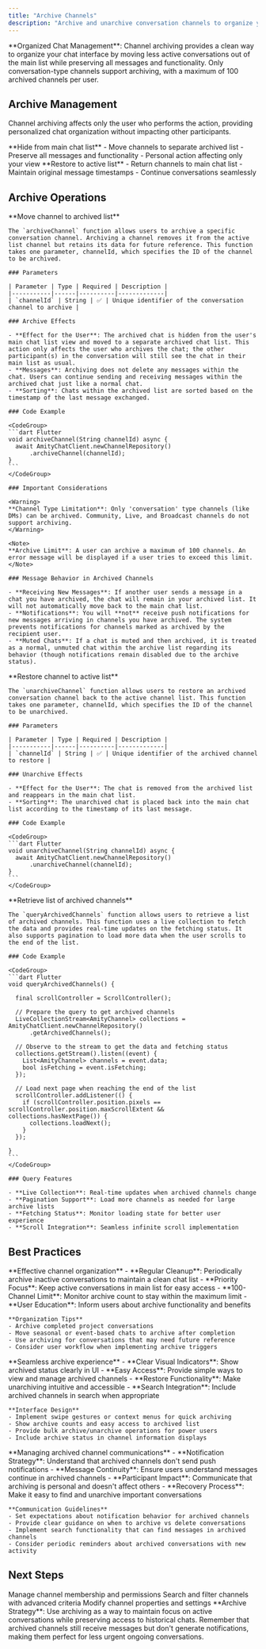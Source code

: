 ```yaml
---
title: "Archive Channels"
description: "Archive and unarchive conversation channels to organize your chat list while preserving message history and functionality"
---
```


<Info>
**Organized Chat Management**: Channel archiving provides a clean way to organize your chat interface by moving less active conversations out of the main list while preserving all messages and functionality. Only conversation-type channels support archiving, with a maximum of 100 archived channels per user.
</Info>

## Archive Management

Channel archiving affects only the user who performs the action, providing personalized chat organization without impacting other participants.

<CardGroup cols={2}>
  <Card title="Archive Channels" icon="box-archive">
    **Hide from main chat list**
    - Move channels to separate archived list
    - Preserve all messages and functionality
    - Personal action affecting only your view
  </Card>
  <Card title="Unarchive Channels" icon="box-open">
    **Restore to active list**
    - Return channels to main chat list
    - Maintain original message timestamps
    - Continue conversations seamlessly
  </Card>
</CardGroup>

## Archive Operations

<Tabs>
  <Tab title="Archive Channel">
    **Move channel to archived list**
    
    The `archiveChannel` function allows users to archive a specific conversation channel. Archiving a channel removes it from the active list channel but retains its data for future reference. This function takes one parameter, channelId, which specifies the ID of the channel to be archived.

    ### Parameters

    | Parameter | Type | Required | Description |
    |-----------|------|----------|-------------|
    | `channelId` | String | ✅ | Unique identifier of the conversation channel to archive |

    ### Archive Effects

    - **Effect for the User**: The archived chat is hidden from the user's main chat list view and moved to a separate archived chat list. This action only affects the user who archives the chat; the other participant(s) in the conversation will still see the chat in their main list as usual.
    - **Messages**: Archiving does not delete any messages within the chat. Users can continue sending and receiving messages within the archived chat just like a normal chat.
    - **Sorting**: Chats within the archived list are sorted based on the timestamp of the last message exchanged.

    ### Code Example

    <CodeGroup>
    ```dart Flutter
    void archiveChannel(String channelId) async {
      await AmityChatClient.newChannelRepository()
          .archiveChannel(channelId);
    }
    ```
    </CodeGroup>

    ### Important Considerations

    <Warning>
    **Channel Type Limitation**: Only 'conversation' type channels (like DMs) can be archived. Community, Live, and Broadcast channels do not support archiving.
    </Warning>

    <Note>
    **Archive Limit**: A user can archive a maximum of 100 channels. An error message will be displayed if a user tries to exceed this limit.
    </Note>

    ### Message Behavior in Archived Channels

    - **Receiving New Messages**: If another user sends a message in a chat you have archived, the chat will remain in your archived list. It will not automatically move back to the main chat list.
    - **Notifications**: You will **not** receive push notifications for new messages arriving in channels you have archived. The system prevents notifications for channels marked as archived by the recipient user.
    - **Muted Chats**: If a chat is muted and then archived, it is treated as a normal, unmuted chat within the archive list regarding its behavior (though notifications remain disabled due to the archive status).
  </Tab>

  <Tab title="Unarchive Channel">
    **Restore channel to active list**
    
    The `unarchiveChannel` function allows users to restore an archived conversation channel back to the active channel list. This function takes one parameter, channelId, which specifies the ID of the channel to be unarchived.

    ### Parameters

    | Parameter | Type | Required | Description |
    |-----------|------|----------|-------------|
    | `channelId` | String | ✅ | Unique identifier of the archived channel to restore |

    ### Unarchive Effects

    - **Effect for the User**: The chat is removed from the archived list and reappears in the main chat list.
    - **Sorting**: The unarchived chat is placed back into the main chat list according to the timestamp of its last message.

    ### Code Example

    <CodeGroup>
    ```dart Flutter
    void unarchiveChannel(String channelId) async {
      await AmityChatClient.newChannelRepository()
          .unarchiveChannel(channelId);
    }
    ```
    </CodeGroup>
  </Tab>

  <Tab title="Query Archived Channels">
    **Retrieve list of archived channels**
    
    The `queryArchivedChannels` function allows users to retrieve a list of archived channels. This function uses a live collection to fetch the data and provides real-time updates on the fetching status. It also supports pagination to load more data when the user scrolls to the end of the list.

    ### Code Example

    <CodeGroup>
    ```dart Flutter
    void queryArchivedChannels() {

      final scrollController = ScrollController();

      // Prepare the query to get archived channels
      LiveCollectionStream<AmityChannel> collections = AmityChatClient.newChannelRepository()
          .getArchivedChannels();
      
      // Observe to the stream to get the data and fetching status
      collections.getStream().listen((event) {
        List<AmityChannel> channels = event.data;
        bool isFetching = event.isFetching;
      });

      // Load next page when reaching the end of the list
      scrollController.addListener(() {
        if (scrollController.position.pixels == scrollController.position.maxScrollExtent && collections.hasNextPage()) {
          collections.loadNext();
        }
      });

    }
    ```
    </CodeGroup>

    ### Query Features

    - **Live Collection**: Real-time updates when archived channels change
    - **Pagination Support**: Load more channels as needed for large archive lists
    - **Fetching Status**: Monitor loading state for better user experience
    - **Scroll Integration**: Seamless infinite scroll implementation
  </Tab>
</Tabs>

## Best Practices

<AccordionGroup>
  <Accordion title="Archive Management Strategy" icon="folder">
    **Effective channel organization**
    - **Regular Cleanup**: Periodically archive inactive conversations to maintain a clean chat list
    - **Priority Focus**: Keep active conversations in main list for easy access
    - **100-Channel Limit**: Monitor archive count to stay within the maximum limit
    - **User Education**: Inform users about archive functionality and benefits

    **Organization Tips**
    - Archive completed project conversations
    - Move seasonal or event-based chats to archive after completion
    - Use archiving for conversations that may need future reference
    - Consider user workflow when implementing archive triggers
  </Accordion>

  <Accordion title="User Experience Considerations" icon="user">
    **Seamless archive experience**
    - **Clear Visual Indicators**: Show archived status clearly in UI
    - **Easy Access**: Provide simple ways to view and manage archived channels
    - **Restore Functionality**: Make unarchiving intuitive and accessible
    - **Search Integration**: Include archived channels in search when appropriate

    **Interface Design**
    - Implement swipe gestures or context menus for quick archiving
    - Show archive counts and easy access to archived list
    - Provide bulk archive/unarchive operations for power users
    - Include archive status in channel information displays
  </Accordion>

  <Accordion title="Notification & Communication" icon="bell">
    **Managing archived channel communications**
    - **Notification Strategy**: Understand that archived channels don't send push notifications
    - **Message Continuity**: Ensure users understand messages continue in archived channels
    - **Participant Impact**: Communicate that archiving is personal and doesn't affect others
    - **Recovery Process**: Make it easy to find and unarchive important conversations

    **Communication Guidelines**
    - Set expectations about notification behavior for archived channels
    - Provide clear guidance on when to archive vs delete conversations
    - Implement search functionality that can find messages in archived channels
    - Consider periodic reminders about archived conversations with new activity
  </Accordion>
</AccordionGroup>

## Next Steps

<CardGroup cols={3}>
  <Card title="Channel Members" href="/social-plus-sdk/chat/conversation-management/members/overview" icon="users">
    Manage channel membership and permissions
  </Card>
  <Card title="Query Channels" href="/social-plus-sdk/chat/conversation-management/channels/query-channels" icon="magnifying-glass">
    Search and filter channels with advanced criteria
  </Card>
  <Card title="Update Channels" href="/social-plus-sdk/chat/conversation-management/channels/update-channel" icon="pen">
    Modify channel properties and settings
  </Card>
</CardGroup>

<Tip>
**Archive Strategy**: Use archiving as a way to maintain focus on active conversations while preserving access to historical chats. Remember that archived channels still receive messages but don't generate notifications, making them perfect for less urgent ongoing conversations.
</Tip>
